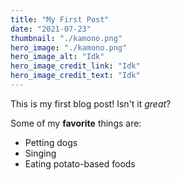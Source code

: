 ```yaml
---
title: "My First Post"
date: "2021-07-23"
thumbnail: "./kamono.png"
hero_image: "./kamono.png"
hero_image_alt: "Idk"
hero_image_credit_link: "Idk"
hero_image_credit_text: "Idk"
---
```


This is my first blog post! Isn't it *great*?

Some of my **favorite** things are:

* Petting dogs
* Singing
* Eating potato-based foods
